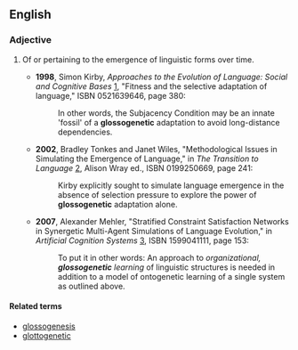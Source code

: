 ==English==

===Adjective===
{{en-adj|-}}

# {{linguistics}} Of or pertaining to the emergence of linguistic forms over time.
#*'''1998''', Simon Kirby, ''Approaches to the Evolution of Language: Social and Cognitive Bases'' [http://books.google.com/books?id=vXybbeJImC8C], "Fitness and the selective adaptation of language," ISBN 0521639646, page 380:
#*: In other words, the Subjacency Condition may be an innate 'fossil' of a '''glossogenetic''' adaptation to avoid long-distance dependencies. 
#* '''2002''',  Bradley Tonkes and Janet Wiles, "Methodological Issues in Simulating the Emergence of Language," in ''The Transition to Language'' [http://books.google.com/books?id=GpsboOj0qOwC], Alison Wray ed., ISBN 0199250669, page 241:
#*: Kirby explicitly sought to simulate language emergence in the absence of selection pressure to explore the power of '''glossogenetic''' adaptation alone. 
#* '''2007''', Alexander Mehler, "Stratified Constraint Satisfaction Networks in Synergetic Multi-Agent Simulations of Language Evolution," in ''Artificial Cognition Systems'' [http://books.google.com/books?id=29shHbvVRq4C], ISBN 1599041111, page 153: 
#*: To put it in other words: An approach to ''organizational, '''glossogenetic''' learning'' of linguistic structures is needed in addition to a model of ontogenetic learning of a single system as outlined above.

====Related terms====
*[[glossogenesis]]
*[[glottogenetic]] <!-- possible synonym?  seems to be used slightly differently -->